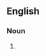 {{also|life spans}}

==English==

===Noun===
{{head|en|noun form}}

# {{plural of|lifespan|lang=en}}